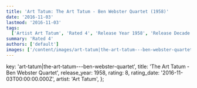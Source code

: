 ```yaml
---
title: 'Art Tatum: The Art Tatum - Ben Webster Quartet (1958)'
date: '2016-11-03'
lastmod: '2016-11-03'
tags:
  ['Artist Art Tatum', 'Rated 4', 'Release Year 1958', 'Release Decade 1950']
summary: 'Rated 4'
authors: ['default']
images: ['/content/images/art-tatum|the-art-tatum---ben-webster-quartet.jpg']
---
```


  key: 'art-tatum|the-art-tatum---ben-webster-quartet',
  title: 'The Art Tatum - Ben Webster Quartet',
  release_year: 1958,
  rating: 8,
  rating_date: '2016-11-03T00:00:00.000Z',
  artist: 'Art Tatum',
};

<MusicRating data={data} />
